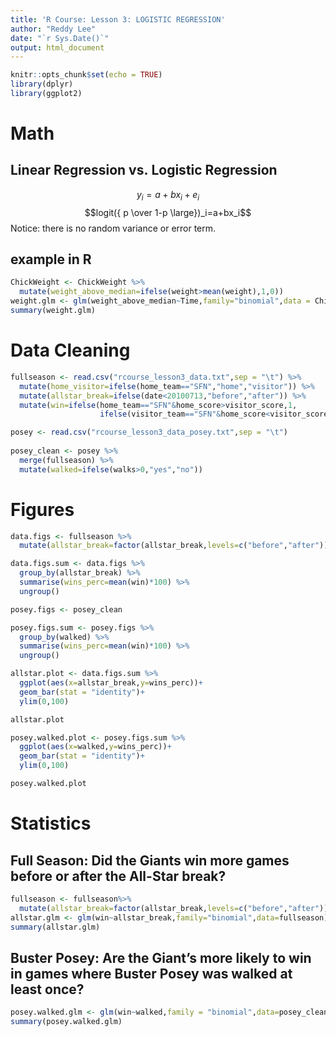 ```yaml
---
title: 'R Course: Lesson 3: LOGISTIC REGRESSION'
author: "Reddy Lee"
date: "`r Sys.Date()`"
output: html_document
---
```


```r
knitr::opts_chunk$set(echo = TRUE)
library(dplyr)
library(ggplot2)
```
# Math
## Linear Regression vs. Logistic Regression
$$ y_i=a+bx_i+e_i$$
$$logit({ p \over 1-p \large})_i=a+bx_i$$
Notice: there is no random variance or error term. 

## example in R
```r
ChickWeight <- ChickWeight %>% 
  mutate(weight_above_median=ifelse(weight>mean(weight),1,0))
weight.glm <- glm(weight_above_median~Time,family="binomial",data = ChickWeight)
summary(weight.glm)
```
# Data Cleaning
```r
fullseason <- read.csv("rcourse_lesson3_data.txt",sep = "\t") %>% 
  mutate(home_visitor=ifelse(home_team=="SFN","home","visitor")) %>% 
  mutate(allstar_break=ifelse(date<20100713,"before","after")) %>% 
  mutate(win=ifelse(home_team=="SFN"&home_score>visitor_score,1,
                    ifelse(visitor_team=="SFN"&home_score<visitor_score,1,0)))

posey <- read.csv("rcourse_lesson3_data_posey.txt",sep = "\t") 
  
posey_clean <- posey %>% 
  merge(fullseason) %>% 
  mutate(walked=ifelse(walks>0,"yes","no"))

```

# Figures
```r
data.figs <- fullseason %>% 
  mutate(allstar_break=factor(allstar_break,levels=c("before","after")))

data.figs.sum <- data.figs %>% 
  group_by(allstar_break) %>% 
  summarise(wins_perc=mean(win)*100) %>% 
  ungroup()

posey.figs <- posey_clean

posey.figs.sum <- posey.figs %>% 
  group_by(walked) %>% 
  summarise(wins_perc=mean(win)*100) %>% 
  ungroup()

allstar.plot <- data.figs.sum %>% 
  ggplot(aes(x=allstar_break,y=wins_perc))+
  geom_bar(stat = "identity")+
  ylim(0,100) 

allstar.plot
```

```r
posey.walked.plot <- posey.figs.sum %>% 
  ggplot(aes(x=walked,y=wins_perc))+
  geom_bar(stat = "identity")+
  ylim(0,100)

posey.walked.plot
```

# Statistics
## Full Season: Did the Giants win more games before or after the All-Star break?

```r
fullseason <- fullseason%>%
  mutate(allstar_break=factor(allstar_break,levels=c("before","after")))
allstar.glm <- glm(win~allstar_break,family="binomial",data=fullseason)
summary(allstar.glm)
```

## Buster Posey: Are the Giant's more likely to win in games where Buster Posey was walked at least once?
```r
posey.walked.glm <- glm(win~walked,family = "binomial",data=posey_clean)
summary(posey.walked.glm)
```


